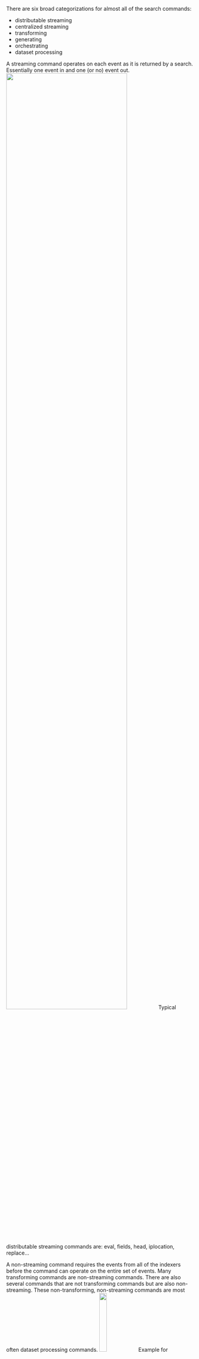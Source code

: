 
There are six broad categorizations for almost all of the search commands:

* distributable streaming
* centralized streaming
* transforming
* generating
* orchestrating
* dataset processing

A streaming command operates on each event as it is returned by a search. 
Essentially one event in and one (or no) event out.
<img src="/static/app/splunk4champions2/images/Streaming_flow.png" width="80%" />
Typical distributable streaming commands are: eval, fields, head, iplocation, replace... 

A non-streaming command requires the events from all of the indexers before the command can operate on the entire set of events. Many transforming commands are non-streaming commands. There are also several commands that are not transforming commands but are also non-streaming. These non-transforming, non-streaming commands are most often dataset processing commands.
<img src="/static/app/splunk4champions2/images/Nonstreaming_flow.png" width="20%" />
Example for transforming commands: addtotals, chart, mvcombine, rare, stats, table, timechart, top... 


See documentation for the examples: https://docs.splunk.com/Documentation/Splunk/latest/SearchReference/Commandsbytype
